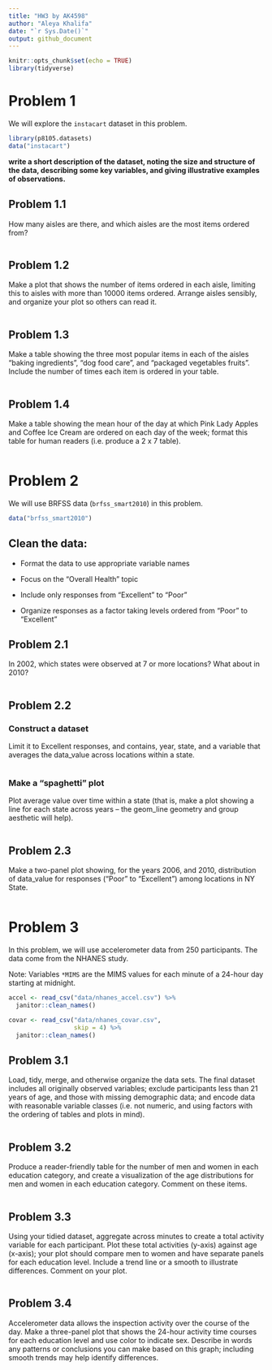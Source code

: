 ```yaml
---
title: "HW3 by AK4598"
author: "Aleya Khalifa"
date: "`r Sys.Date()`"
output: github_document
---
```


```r
knitr::opts_chunk$set(echo = TRUE)
library(tidyverse)
```

# Problem 1

We will explore the `instacart` dataset in this problem.

```r
library(p8105.datasets)
data("instacart")
```

**write a short description of the dataset, noting the size and structure of the data, describing some key variables, and giving illustrative examples of observations.**

## Problem 1.1

How many aisles are there, and which aisles are the most items ordered from?

```r

```

## Problem 1.2

Make a plot that shows the number of items ordered in each aisle, limiting this to aisles with more than 10000 items ordered. Arrange aisles sensibly, and organize your plot so others can read it.

```r

```

## Problem 1.3

Make a table showing the three most popular items in each of the aisles "baking ingredients", "dog food care", and "packaged vegetables fruits". Include the number of times each item is ordered in your table.

```r

```

## Problem 1.4

Make a table showing the mean hour of the day at which Pink Lady Apples and Coffee Ice Cream are ordered on each day of the week; format this table for human readers (i.e. produce a 2 x 7 table).

```r

```

# Problem 2

We will use BRFSS data (`brfss_smart2010`) in this problem.

```r
data("brfss_smart2010")
```

## Clean the data:

-   Format the data to use appropriate variable names

-   Focus on the "Overall Health" topic

-   Include only responses from "Excellent" to "Poor"

-   Organize responses as a factor taking levels ordered from "Poor" to "Excellent"


## Problem 2.1

In 2002, which states were observed at 7 or more locations? What about in 2010?

```r

```


## Problem 2.2

### Construct a dataset

Limit it to Excellent responses, and contains, year, state, and a variable that averages the data_value across locations within a state. 

```r

```


### Make a “spaghetti” plot 

Plot average value over time within a state (that is, make a plot showing a line for each state across years – the geom_line geometry and group aesthetic will help).

```r

```


## Problem 2.3

Make a two-panel plot showing, for the years 2006, and 2010, distribution of data_value for responses (“Poor” to “Excellent”) among locations in NY State.

```r

```


# Problem 3

In this problem, we will use accelerometer data from 250 participants. The data come from the NHANES study.

Note: Variables `*MIMS` are the MIMS values for each minute of a 24-hour day starting at midnight.

```r
accel <- read_csv("data/nhanes_accel.csv") %>%
  janitor::clean_names()

covar <- read_csv("data/nhanes_covar.csv", 
                  skip = 4) %>%
  janitor::clean_names()
```


## Problem 3.1

Load, tidy, merge, and otherwise organize the data sets. The final dataset includes all originally observed variables; exclude participants less than 21 years of age, and those with missing demographic data; and encode data with reasonable variable classes (i.e. not numeric, and using factors with the ordering of tables and plots in mind).

```r

```


## Problem 3.2 

Produce a reader-friendly table for the number of men and women in each education category, and create a visualization of the age distributions for men and women in each education category. Comment on these items.

```r

```


## Problem 3.3

Using your tidied dataset, aggregate across minutes to create a total activity variable for each participant. Plot these total activities (y-axis) against age (x-axis); your plot should compare men to women and have separate panels for each education level. Include a trend line or a smooth to illustrate differences. Comment on your plot.

```r

```


## Problem 3.4

Accelerometer data allows the inspection activity over the course of the day. Make a three-panel plot that shows the 24-hour activity time courses for each education level and use color to indicate sex. Describe in words any patterns or conclusions you can make based on this graph; including smooth trends may help identify differences.

```r

```


